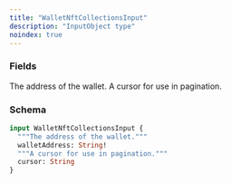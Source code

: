 ```yaml
---
title: "WalletNftCollectionsInput"
description: "InputObject type"
noindex: true
---
```


### Fields

<ResponseField name="walletAddress" type="String!" required>
  The address of the wallet.
</ResponseField>

<ResponseField name="cursor" type="String">
  A cursor for use in pagination.
</ResponseField>

### Schema


```graphql 
input WalletNftCollectionsInput {
  """The address of the wallet."""
  walletAddress: String!
  """A cursor for use in pagination."""
  cursor: String
}
```

